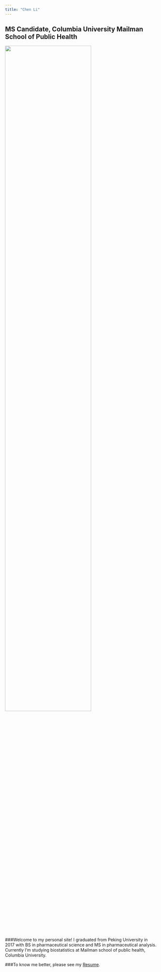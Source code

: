 ```yaml
---
title: "Chen Li"
---
```


## MS Candidate, Columbia University Mailman School of Public Health

<img src="images/IMG_135850.jpg" style="width:75%">


###Welcome to my personal site! I graduated from Peking University in 2017 with BS in pharmaceutical science and MS in pharmaceutical analysis. Currently I'm studying biostatistics at Mailman school of public health, Columbia University.

###To know me better, please see my [Resume](https://github.com/chenlisite/chenli/raw/master/resume%20cl.pdf).



